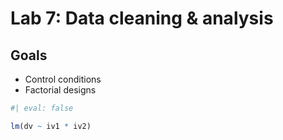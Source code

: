 # Lab 7: Data cleaning & analysis {.unnumbered}

## Goals

- Control conditions
- Factorial designs

```r
#| eval: false

lm(dv ~ iv1 * iv2)

```